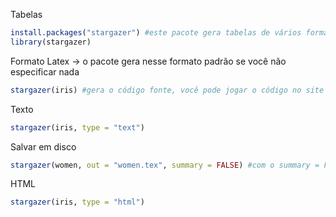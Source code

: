 Tabelas

```r
install.packages("stargazer") #este pacote gera tabelas de vários formatos
library(stargazer)
```
Formato Latex -> o pacote gera nesse formato padrão se você não especificar nada
```r
stargazer(iris) #gera o código fonte, você pode jogar o código no site Latex para ter a tabela
```
Texto

```r
stargazer(iris, type = "text")
```
Salvar em disco

```r
stargazer(women, out = "women.tex", summary = FALSE) #com o summary = FALSE, não tenho a tabela com o resumo dos dados
```
HTML

```r
stargazer(iris, type = "html")
```

